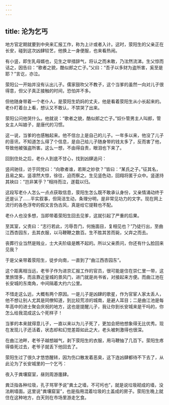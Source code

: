 ```yaml
---
---
---
```

title: 沦为乞丐
---




地方官定期就要到中央来汇报工作，称为上计或者入计。这时，荥阳生的父亲正在长安，碰到这次凶肆较艺，他换上一身便服，也来看热闹。

有小竖，即生乳母婿也，见生之举措辞气，将认之而未敢，乃泫然流涕。生父惊而诘之，因告曰：“歌者之貌，酷似郎之亡子。”父曰：“吾子以多财为盗所害，奚至是耶？”言讫，亦泣。

荥阳公一开始并没有认出儿子。儒家鼓吹父不教子，这个当爹的虽然一向对儿子很得意，但父子真正接触的时间，恐怕并不多。

但他随身带着一个老仆人，是荥阳生奶妈的丈夫，他是看着荥阳生从小长起来的。老仆盯着台上看，想认又不敢认，不禁哭了出来。

荥阳公问他哭什么。他就说：“歌者之貌，酷似郎之亡子。”奴仆管男主人叫郎，管女主人叫娘子，是唐代的习惯。

这一说，当爹的也感触起来。他不信台上是自己的儿子。一年多以来，他没了儿子的音讯，不知道怎么得了个信息，是自己给儿子随身带的钱太多了，反而害了他，导致他被强盗所害。这么一想，不由得自责，眼泪也下来了。

回到住处之后，老仆人到底不甘心，找到凶肆追问：

竖间驰往，访于同党曰：“向歌者谁，若斯之妙欤？”皆曰：“某氏之子。”征其名，且易之矣。竖凛然大惊，徐往，迫而察之。生见竖色动，回翔将匿于众中。竖遂持其袂曰：“岂非某乎？”相持而泣，遂载以归。

这段写老仆人怎么一点点获取信息，荥阳生怎么既不敢承认身份，又亲情涌动终于还是认了……平实叙事，但简洁生动，条理分明，是非常见功力的文字。现在网上流行的各色浮夸的假文言伪古风，真是给它提鞋也不配。

老仆人也没多想，当即带着荥阳生回去见爹，这就引起了严重的后果。

至其室，父责曰：“志行若此，污辱吾门，何施面目，复相见也？”乃徒行出，至曲江西杏园东，去其衣服，以马鞭鞭之数百。生不胜其苦而毙，父弃之而去。

丧葬行业当然是贱业，士大夫阶级是瞧不起的。所以父亲质问，你还有什么脸回来见我？

于是父亲带着荥阳生，徒步向南，一直到了“曲江西杏园东”。

这个距离相当远，老爷子作为进京汇报工作的官员，很可能是住在崇仁里一带，这里旅馆多，而且靠近皇城的景风门，进门就是尚书省，对接起来方便。而曲江池在长安城的东南角，中间隔着大约六公里。

不惜走这么远，大概有两个原因。一是儿子是凶肆的歌星，作为官宦人家太丢人，他不想让别人尤其是同僚知道，到比较荒凉的城南，是避人耳目；二是曲江池是每年高中的进士聚会庆祝的地方，这也是提醒儿子，我让你到长安城来是干吗的，你怎么给我混成这么个死样子！

当爹的本来就得意儿子，一直以来以为儿子死了，更加会把他想象得无比优秀。现在发现儿子还活着，状态却和幻觉差距如此之大，老头被刺激得也很深。

在曲江池畔，老爷子越想越气，剥下荥阳生的衣服，用马鞭抽了几百下。荥阳生疼得昏死过去，老爷子就丢下他回去了。

荥阳生过了很久才悠悠醒转，因为伤口散发着恶臭，这下连凶肆都待不下去了，从此沦为了长安城里的一个乞丐：

夜入于粪壤窟室，昼则周游廛肆。

粪泛指各种垃圾，孔子骂宰予说"粪土之墙，不可圬也”，就是说垃圾砌成的墙，没法刷墙面。这里说"粪壤窟室”，也是指用混着垃圾的土盖成的房子。荥阳生晚上就住在这种地方，白天则在市场里游走乞食。